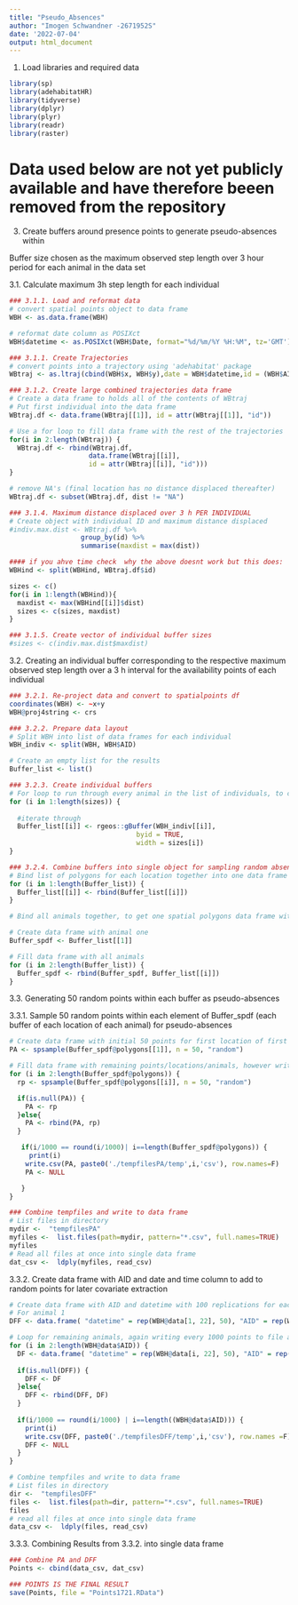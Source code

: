 ```yaml
---
title: "Pseudo_Absences"
author: "Imogen Schwandner -2671952S"
date: '2022-07-04'
output: html_document
---
```


1. Load libraries and required data

```r
library(sp)
library(adehabitatHR)
library(tidyverse)
library(dplyr)
library(plyr)
library(readr)
library(raster)
```

# Data used below are not yet publicly available and have therefore beeen removed from the repository

<!-- 2. Load wildebeest data -->

<!-- ```{r} -->
<!-- load("WB_and_Covariates_data.RData") -->

<!-- # remove covariates and other objects not needed here -->
<!-- rm(anthro, anthro1, D_river, D_roadT1, D_roadT5, D_wood, TWI, WB, WBS) -->
<!-- ``` -->

3. Create buffers around presence points to generate pseudo-absences within

Buffer size chosen as the maximum observed step length over 3 hour period for each animal in the data set

3.1. Calculate maximum 3h step length for each individual

```r
### 3.1.1. Load and reformat data
# convert spatial points object to data frame
WBH <- as.data.frame(WBH)

# reformat date column as POSIXct
WBH$datetime <- as.POSIXct(WBH$Date, format="%d/%m/%Y %H:%M", tz='GMT')

### 3.1.1. Create Trajectories
# convert points into a trajectory using 'adehabitat' package
WBtraj <- as.ltraj(cbind(WBH$x, WBH$y),date = WBH$datetime,id = (WBH$AID))

### 3.1.2. Create large combined trajectories data frame
# Create a data frame to holds all of the contents of WBtraj 
# Put first individual into the data frame
WBtraj.df <- data.frame(WBtraj[[1]], id = attr(WBtraj[[1]], "id"))

# Use a for loop to fill data frame with the rest of the trajectories
for(i in 2:length(WBtraj)) {
  WBtraj.df <- rbind(WBtraj.df, 
                    data.frame(WBtraj[[i]],
                    id = attr(WBtraj[[i]], "id")))
}

# remove NA's (final location has no distance displaced thereafter)
WBtraj.df <- subset(WBtraj.df, dist != "NA")

### 3.1.4. Maximum distance displaced over 3 h PER INDIVIDUAL
# Create object with individual ID and maximum distance displaced
#indiv.max.dist <- WBtraj.df %>% 
                  group_by(id) %>% 
                  summarise(maxdist = max(dist))

#### if you ahve time check  why the above doesnt work but this does: 
WBHind <- split(WBHind, WBtraj.df$id)

sizes <- c()
for(i in 1:length(WBHind)){
  maxdist <- max(WBHind[[i]]$dist)
  sizes <- c(sizes, maxdist)
} 

### 3.1.5. Create vector of individual buffer sizes
#sizes <- c(indiv.max.dist$maxdist)

```

3.2. Creating an individual buffer corresponding to the respective maximum observed step length over a 3 h interval for the availability points of each individual
```r
### 3.2.1. Re-project data and convert to spatialpoints df
coordinates(WBH) <- ~x+y
WBH@proj4string <- crs

### 3.2.2. Prepare data layout
# Split WBH into list of data frames for each individual
WBH_indiv <- split(WBH, WBH$AID)

# Create an empty list for the results
Buffer_list <- list()

### 3.2.3. Create individual buffers
# For loop to run through every animal in the list of individuals, to create a buffer with the extracted maximum observed step length corresponding to each individual
for (i in 1:length(sizes)) {
  
  #iterate through
  Buffer_list[[i]] <- rgeos::gBuffer(WBH_indiv[[i]], 
                                byid = TRUE, 
                                width = sizes[i])
}

### 3.2.4. Combine buffers into single object for sampling random absence points
# Bind list of polygons for each location together into one data frame per animal
for (i in 1:length(Buffer_list)) {
  Buffer_list[[i]] <- rbind(Buffer_list[[i]])
}

# Bind all animals together, to get one spatial polygons data frame with all buffers of all locations and all animals 

# Create data frame with animal one
Buffer_spdf <- Buffer_list[[1]]

# Fill data frame with all animals
for (i in 2:length(Buffer_list)) {
  Buffer_spdf <- rbind(Buffer_spdf, Buffer_list[[i]])
}
```

3.3. Generating 50 random points within each buffer as pseudo-absences

3.3.1. Sample 50 random points within each element of Buffer_spdf (each buffer of each location of each animal) for pseudo-absences
```r
# Create data frame with initial 50 points for first location of first animal
PA <- spsample(Buffer_spdf@polygons[[1]], n = 50, "random")

# Fill data frame with remaining points/locations/animals, however write these to file and clear the memory every 1000 points to improve run times
for (i in 2:length(Buffer_spdf@polygons)) {
  rp <- spsample(Buffer_spdf@polygons[[i]], n = 50, "random")

  if(is.null(PA)) {
    PA <- rp
  }else{
    PA <- rbind(PA, rp)
  }

   if(i/1000 == round(i/1000)| i==length(Buffer_spdf@polygons)) {
     print(i)
    write.csv(PA, paste0('./tempfilesPA/temp',i,'csv'), row.names=F)
    PA <- NULL

   }
}

### Combine tempfiles and write to data frame
# List files in directory
mydir <-  "tempfilesPA"
myfiles <-  list.files(path=mydir, pattern="*.csv", full.names=TRUE)
myfiles
# Read all files at once into single data frame
dat_csv <-  ldply(myfiles, read_csv)

```

3.3.2. Create data frame with AID and date and time column to add to random points for later covariate extraction

```r
# Create data frame with AID and datetime with 100 replications for each location, to then add coordinates of random points to for NDVI extraction
# For animal 1
DFF <- data.frame( "datetime" = rep(WBH@data[1, 22], 50), "AID" = rep(WBH@data[1, 1], 50))

# Loop for remaining animals, again writing every 1000 points to file and clearing memory to improve run times
for (i in 2:length(WBH@data$AID)) {
  DF <- data.frame( "datetime" = rep(WBH@data[i, 22], 50), "AID" = rep(WBH@data[i, 1], 50))
  
  if(is.null(DFF)) {
    DFF <- DF
  }else{
    DFF <- rbind(DFF, DF)
  }
  
  if(i/1000 == round(i/1000) | i==length((WBH@data$AID))) {
    print(i)
    write.csv(DFF, paste0('./tempfilesDFF/temp',i,'csv'), row.names =F)
    DFF <- NULL
  }
}

# Combine tempfiles and write to data frame
# List files in directory
dir <-  "tempfilesDFF"
files <-  list.files(path=dir, pattern="*.csv", full.names=TRUE)
files
# read all files at once into single data frame
data_csv <-  ldply(files, read_csv)

```

3.3.3. Combining Results from 3.3.2. into single data frame

```r
### Combine PA and DFF
Points <- cbind(data_csv, dat_csv)

### POINTS IS THE FINAL RESULT
save(Points, file = "Points1721.RData")
```

